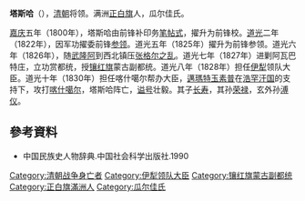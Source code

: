 '''塔斯哈'''（{{bd|？||1830年|catIdx=T}}），[[清朝|清朝]]将领。满洲[[正白旗|正白旗]]人，瓜尔佳氏。

[[嘉庆|嘉庆]]五年（1800年），塔斯哈由前锋补印务[[笔帖式|笔帖式]]，擢升为前锋校。[[道光|道光]]二年（1822年），因军功擢委前锋[[参领|参领]]。道光五年（1825年）擢升为前锋参领。道光六年（1826年），随[[武隆阿|武隆阿]]到西北镇压[[张格尔之乱|张格尔之乱]]。道光七年（1827年）进剿阿瓦巴特庄，立功赏都统，授[[镶红旗|镶红旗]]蒙古副都统。道光八年（1828年）担任[[伊犁|伊犁]]领队大臣。道光十年（1830年）担任喀什噶尔帮办大臣，[[邁瑪特玉素普|邁瑪特玉素普]]在[[浩罕汗国|浩罕汗国]]的支持下，攻打[[喀什噶尔|喀什噶尔]]，塔斯哈阵亡，[[谥号|谥号]]壮毅。其子[[长寿_(清朝官员)|长寿]]，其孙[[荣禄|荣禄]]，玄外孙[[溥仪|溥仪]]。

== 參考資料 ==
*中国民族史人物辞典.中国社会科学出版社.1990

{{DEFAULTSORT:T}}
[[Category:清朝战争身亡者|Category:清朝战争身亡者]]
[[Category:伊犁领队大臣|Category:伊犁领队大臣]]
[[Category:镶红旗蒙古副都统|Category:镶红旗蒙古副都统]]
[[Category:正白旗滿洲人|Category:正白旗滿洲人]]
[[Category:瓜尔佳氏|Category:瓜尔佳氏]]